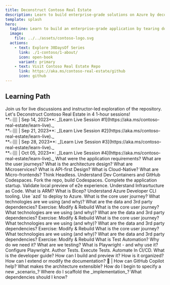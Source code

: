 ```yaml
---
title: Deconstruct Contoso Real Estate
description: Learn to build enterprise-grade solutions on Azure by deconstructing an open-source reference sample!
template: splash
hero:
  tagline: Learn to build an enterprise-grade application by tearing down an open-source reference implementation for a real-world scenario!
  image:
    file: ../../assets/contoso-logo.svg
  actions:
    - text: Explore 30DaysOf Series
      link: ./1-contoso/1-about/
      icon: open-book
      variant: primary
    - text: Visit Contoso Real Estate Repo
      link: https://aka.ms/contoso-real-estate/github
      icon: github
---
```



## Learning Path

<Card title="Learn Live: Sep-Oct 2023" icon="star">
	Join us for live discussions and instructor-led exploration of the repository. Let's Deconstruct Contoso Real Estate in 4 1-hour sessions!
	<br/> **👉🏽 | Sep 14, 2023**: _[Learn Live Session #1](https://aka.ms/contoso-real-estate/learn-live)._
	<br/>**👉🏽 | Sep 21, 2023**: _[Learn Live Session #2](https://aka.ms/contoso-real-estate/learn-live)._
	<br/>**👉🏽 | Sep 28, 2023**: _[Learn Live Session #3](https://aka.ms/contoso-real-estate/learn-live)._
	<br/>**👉🏽 | Oct 05, 2023**: _[Learn Live Session #4](https://aka.ms/contoso-real-estate/learn-live)._
</Card>
<CardGrid>
	<Card title="M1 | Understand the Specification" icon="open-book">
		What were the application requirements? What are the user journeys? What is the architecture design? What are Microservices? What is API-first Design? What is Cloud-Native? What are Micro-frontends? Think Headless.
	</Card>
	<Card title="M2 | Setup the Dev Environment" icon="laptop">
		Understand Dev Containers and GitHub Codespaces. Fork the repo, build Codespaces. Complete the application startup. Validate local preview of e2e experience.
	</Card>
	<Card title="M3 | Provision & Deploy to Azure" icon="rocket">
		Understand Infrasrtucture as Code. What is ARM? What is Bicep? Understand Azure Developer CLI tooling. Use `azd` to deploy to Azure.
	</Card>
	<Card title="M4 | Unpack Blog Application (S1) " icon="open-book">
		What is the core user journey? What technologies are we using (and why)? What are the data and 3rd party dependencies? Exercise: Modify & Rebuild
	</Card>
	<Card title="M5 | Unpack Portal Application (S2)" icon="laptop">
		What is the core user journey? What technologies are we using (and why)? What are the data and 3rd party dependencies? Exercise: Modify & Rebuild
	</Card>
	<Card title="M6 | Add Authentication (S3)" icon="laptop">
		What is the core user journey? What technologies are we using (and why)? What are the data and 3rd party dependencies? Exercise: Modify & Rebuild
	</Card>
	<Card title="M7 | Add Payments (S4)" icon="laptop">
		What is the core user journey? What technologies are we using (and why)? What are the data and 3rd party dependencies? Exercise: Modify & Rebuild
	</Card>
	<Card title="M8 | Add Test Automation (S5)" icon="rocket">
		What is Test Automation? Why do we need it? What are we testing? What is Playwright - and why use it? Configure Playwright. Author Tests. Execute Tests. Automate In CI/CD.
 	</Card>
	<Card title="M9 | View Documentation (S6)" icon="open-book">
		What is the developer guide? How can I build and preview it? How is it organized? How can I extend or modify the documentation? 🤖 | How can GitHub Copilot help?
	</Card>
	<Card title="M10 | Extend Scenarios (S7+)" icon="star">
		What makes the architecture extensible? How do I begin to specify a new _scenario_? Where do I scaffold the _implementation_? What dependencies should I know?
	</Card>
</CardGrid>

